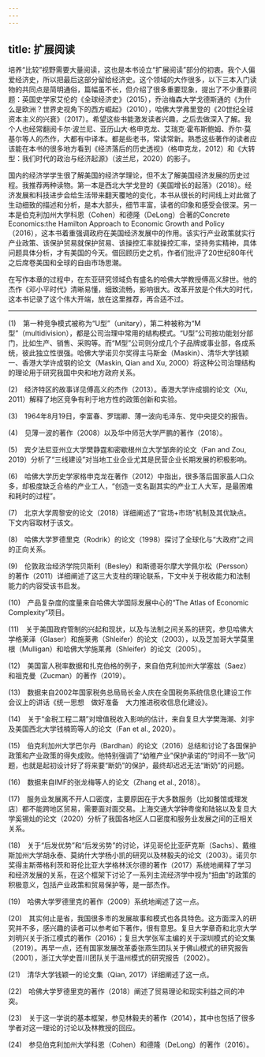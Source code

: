```yaml
---
---
---
```

title: 扩展阅读
---




培养“比较”视野需要大量阅读，这也是本书设立“扩展阅读”部分的初衷。我个人偏爱经济史，所以把最后这部分留给经济史。这个领域的大作很多，以下三本入门读物的共同点是简明通俗，篇幅虽不长，但介绍了很多重要现象，提出了不少重要问题：英国史学家艾伦的《全球经济史》（2015），乔治梅森大学戈德斯通的《为什么是欧洲？世界史视角下的西方崛起》（2010），哈佛大学弗里登的《20世纪全球资本主义的兴衰》（2017）。希望这些书能激发读者兴趣，之后去做深入了解。我个人也经常翻阅卡尔·波兰尼、亚历山大·格申克龙、艾瑞克·霍布斯鲍姆、乔尔·莫基尔等人的杰作，大都有中译本。都是些老书，常读常新。熟悉这些著作的读者应该能在本书的很多地方看到《经济落后的历史透视》（格申克龙，2012）和《大转型：我们时代的政治与经济起源》（波兰尼，2020）的影子。

国内的经济学学生很了解美国的经济学理论，但不太了解美国经济发展的历史过程。我推荐两种读物。第一本是西北大学戈登的《美国增长的起落》（2018）。经济发展和科技进步会给生活带来翻天覆地的变化，本书从很长的时间线上对此做了生动细致的描述和分析，是本大部头，细节丰富，读者的印象和感受会很深。另一本是伯克利加州大学科恩（Cohen）和德隆（DeLong）合著的Concrete Economics:the Hamilton Approach to Economic Growth and Policy（2016），这本书着重强调政府在美国经济发展中的作用。该实行产业政策就实行产业政策、该保护贸易就保护贸易、该操控汇率就操控汇率，坚持务实精神，具体问题具体分析，才有美国的今天。借回顾历史之机，作者们批评了20世纪80年代之后席卷美国和全球的自由市场思潮。

在写作本章的过程中，在东亚研究领域负有盛名的哈佛大学教授傅高义辞世。他的杰作《邓小平时代》清晰易懂，细致流畅，影响很大。改革开放是个伟大的时代，这本书记录了这个伟大开端，放在这里推荐，再合适不过。



* * *



(1)　第一种竞争模式被称为“U型”（unitary），第二种被称为“M型”（multidivision），都是公司治理中常用的结构模式。“U型”公司按功能划分部门，比如生产、销售、采购等。而“M型”公司则分成几个子品牌或事业部，各成系统，彼此独立性很强。哈佛大学诺贝尔奖得主马斯金（Maskin）、清华大学钱颖一、香港大学许成钢的论文（Maskin, Qian and Xu, 2000）将这种公司治理结构的理论用于研究我国中央和地方政府关系。

(2)　经济特区的故事详见傅高义的杰作（2013）。香港大学许成钢的论文（Xu, 2011）解释了地区竞争有利于地方性的政策创新和实验。

(3)　1964年8月19日，李富春、罗瑞卿、薄一波向毛泽东、党中央提交的报告。

(4)　见薄一波的著作（2008）以及华中师范大学严鹏的著作（2018）。

(5)　宾夕法尼亚州立大学樊静霆和密歇根州立大学邹奔的论文（Fan and Zou, 2019）分析了“三线建设”对当地工业企业尤其是民营企业长期发展的积极影响。

(6)　哈佛大学历史学家格申克龙在著作（2012）中指出，很多落后国家虽人口众多，却极度缺乏合格的产业工人，“创造一支名副其实的产业工人大军，是最困难和耗时的过程”。

(7)　北京大学周黎安的论文（2018）详细阐述了“官场+市场”机制及其优缺点。下文内容取材于该文。

(8)　哈佛大学罗德里克（Rodrik）的论文（1998）探讨了全球化与“大政府”之间的正向关系。

(9)　伦敦政治经济学院贝斯利（Besley）和斯德哥尔摩大学佩尔松（Persson）的著作（2011）详细阐述了这三大支柱的理论联系，下文中关于税收能力和法制能力的内容受该书启发。

(10)　产品复杂度的度量来自哈佛大学国际发展中心的“The Atlas of Economic Complexity”项目。

(11)　关于美国政府管制的兴起和现状，以及与法制之间关系的研究，参见哈佛大学格莱泽（Glaser）和施莱弗（Shleifer）的论文（2003），以及芝加哥大学莫里根（Mulligan）和哈佛大学施莱弗（Shleifer）的论文（2005）。

(12)　美国富人税率数据和扎克伯格的例子，来自伯克利加州大学塞兹（Saez）和祖克曼（Zucman）的著作（2019）。

(13)　数据来自2002年国家税务总局局长金人庆在全国税务系统信息化建设工作会议上的讲话《统一思想　做好准备　大力推进税收信息化建设》。

(14)　关于“金税工程二期”对增值税收入影响的估计，来自复旦大学樊海潮、刘宇及美国西北大学钱楠筠等人的论文（Fan et al., 2020）。

(15)　伯克利加州大学巴尔丹（Bardhan）的论文（2016）总结和讨论了各国保护政策和产业政策的得失成败。他特别强调了“幼稚产业”保护承诺的“时间不一致”问题，也就是起初设计好了将来要“断奶”的保护，最终却迟迟无法“断奶”的问题。

(16)　数据来自IMF的张龙梅等人的论文（Zhang et al., 2018）。

(17)　服务业发展离不开人口密度，主要原因在于大多数服务（比如餐馆或理发店）都不能跨地区贸易，需要面对面交易。上海交通大学钟粤俊和陆铭以及复旦大学奚锡灿的论文（2020）分析了我国各地区人口密度和服务业发展之间的正相关关系。

(18)　关于“后发优势”和“后发劣势”的讨论，详见哥伦比亚萨克斯（Sachs）、戴维斯加州大学胡永泰、莫纳什大学杨小凯的研究以及林毅夫的论文（2003）。诺贝尔奖得主斯蒂格利茨和哥伦比亚大学格林沃尔德的著作（2017）系统地阐释了学习和经济发展的关系，在这个框架下讨论了一系列主流经济学中视为“扭曲”的政策的积极意义，包括产业政策和贸易保护等，是一部杰作。

(19)　哈佛大学罗德里克的著作（2009）系统地阐述了这一点。

(20)　其实何止是省，我国很多市的发展故事和模式也各具特色。这方面深入的研究并不多，感兴趣的读者可以参考如下著作，很有意思。复旦大学章奇和北京大学刘明兴关于浙江模式的著作（2016）；复旦大学张军主编的关于深圳模式的论文集（2019）。再早一点，还有国家发展改革委张燕生团队关于佛山模式的研究报告（2001），浙江大学史晋川团队关于温州模式的研究报告（2002）。

(21)　清华大学钱颖一的论文集（Qian, 2017）详细阐述了这一点。

(22)　哈佛大学罗德里克的著作（2018）阐述了贸易理论和现实利益之间的冲突。

(23)　关于这一学说的基本框架，参见林毅夫的著作（2014），其中也包括了很多学者对这一理论的讨论以及林教授的回应。

(24)　参见伯克利加州大学科恩（Cohen）和德隆（DeLong）的著作（2016）。